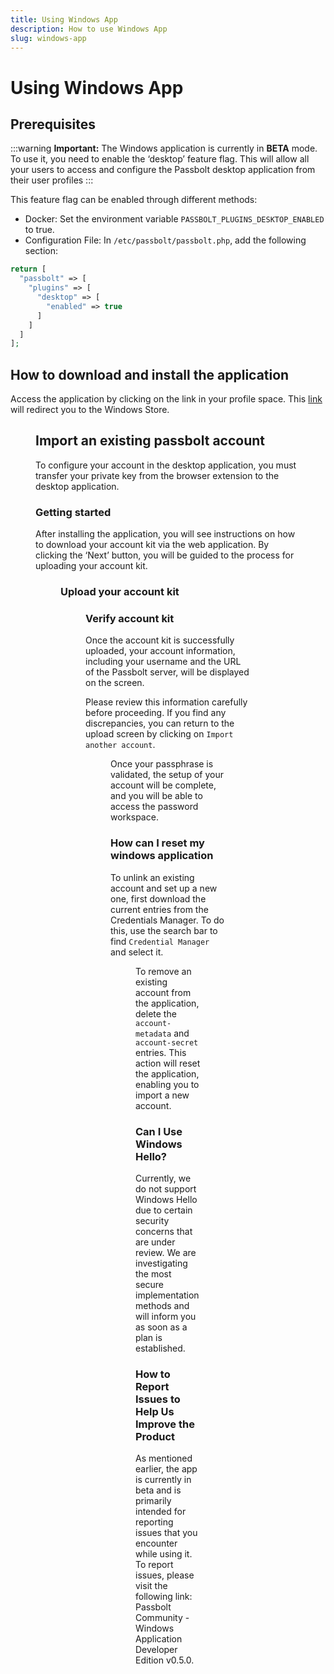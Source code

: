 ```yaml
---
title: Using Windows App
description: How to use Windows App
slug: windows-app
---
```




# Using Windows App

## Prerequisites

:::warning
**Important:** The Windows application is currently in  **BETA**  mode. To use it, you need to enable the ‘desktop’ feature flag. This will allow all your users to access and configure the Passbolt desktop application from their user profiles
:::

This feature flag can be enabled through different methods:

* Docker: Set the environment variable  `PASSBOLT_PLUGINS_DESKTOP_ENABLED`  to true.  
* Configuration File: In  `/etc/passbolt/passbolt.php`, add the following section:
    

```php title="/etc/passbolt/passbolt.php"
return [
  "passbolt" => [
    "plugins" => [
      "desktop" => [
        "enabled" => true
      ]
    ]
  ]
];
```

## How to download and install the application

Access the application by clicking on the link in your profile space. This  [link](https://apps.microsoft.com/detail/9PFXS2WVKVPB?hl=en-US&gl=US)  will redirect you to the Windows Store.

<Figure
  src={
    'https://help.passbolt.com/assets/img/help/2023/12/desktop-app-profile.png'
  }
  caption="fig. Home Desktop app page from profile"
  alt="Home Desktop app page from profile"
/>

## Import an existing passbolt account

To configure your account in the desktop application, you must transfer your private key from the browser extension to the desktop application.

### Getting started

After installing the application, you will see instructions on how to download your account kit via the web application. By clicking the ‘Next’ button, you will be guided to the process for uploading your account kit.

<Figure
  src={
    'https://help.passbolt.com/assets/img/help/2023/12/desktop-app-get-started.png'
  }
  caption="fig. How to download account kit"
  alt="How to download account kit"
/>

### Upload your account kit

<Figure
  src={
    'https://help.passbolt.com/assets/img/help/2023/12/desktop-app-import.png'
  }
  caption="fig. Show account import page"
  alt="Show account import page"
/>

### Verify account kit

Once the account kit is successfully uploaded, your account information, including your username and the URL of the Passbolt server, will be displayed on the screen.

Please review this information carefully before proceeding. If you find any discrepancies, you can return to the upload screen by clicking on `Import another account`.

<Figure
  src={
    'https://help.passbolt.com/assets/img/help/2023/12/desktop-app-import-verif.png'
  }
  caption="fig. How to download account kit"
  alt="How to download account kit"
/>

Once your passphrase is validated, the setup of your account will be complete, and you will be able to access the password workspace.

### How can I reset my windows application

To unlink an existing account and set up a new one, first download the current entries from the Credentials Manager. To do this, use the search bar to find `Credential Manager` and select it.

<Figure
  src={
    'https://help.passbolt.com/assets/img/help/2023/12/desktop-app-import-rename.png'
  }
  caption="fig. Remove credentials in Windows Credential Manager"
  alt="Remove credentials in Windows Credential Manager"
/>

To remove an existing account from the application, delete the `account-metadata` and `account-secret` entries. This action will reset the application, enabling you to import a new account.

### Can I Use Windows Hello?

Currently, we do not support Windows Hello due to certain security concerns that are under review. We are investigating the most secure implementation methods and will inform you as soon as a plan is established.

### How to Report Issues to Help Us Improve the Product

As mentioned earlier, the app is currently in beta and is primarily intended for reporting issues that you encounter while using it. To report issues, please visit the following link: Passbolt Community - Windows Application Developer Edition v0.5.0.
